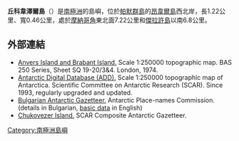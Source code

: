 {{coord|64|39|06|S|64|14|42|W|display=title}}

'''丘科韋澤爾島'''（{{lang-en|Chukovezer Island}}）是[[南極洲|南極洲]]的島嶼，位於[[帕默群島|帕默群島]]的[[昂韋爾島|昂韋爾島]]西北岸，長1.22公里、寬0.46公里，處於[[摩納哥角|摩納哥角]]東北面7.22公里和[[傑拉許島|傑拉許島]]以南6.8公里。

==外部連結==
* [https://data.aad.gov.au/aadc/mapcat/display_map.cfm?map_id=13231 Anvers Island and Brabant Island.]{{Wayback|url=https://data.aad.gov.au/aadc/mapcat/display_map.cfm?map_id=13231 |date=20131111101039 }} Scale 1:250000 topographic map. BAS 250 Series, Sheet SQ 19-20/3&4. London, 1974.
* [http://www.add.scar.org Antarctic Digital Database (ADD).]{{Wayback|url=http://www.add.scar.org/ |date=20170305000653 }} Scale 1:250000 topographic map of Antarctica. Scientific Committee on Antarctic Research (SCAR). Since 1993, regularly upgraded and updated.
* [http://apcbg.org/gazet-bg.doc Bulgarian Antarctic Gazetteer.]{{Wayback|url=http://apcbg.org/gazet-bg.doc |date=20160206203828 }} Antarctic Place-names Commission. (details in Bulgarian, [http://apcbg.org/gazet.htm basic data]{{Wayback|url=http://apcbg.org/gazet.htm |date=20160304071225 }} in English)
* [https://data.aad.gov.au/aadc/gaz/scar/display_name.cfm?gaz_id=137747 Chukovezer Island.]{{Wayback|url=https://data.aad.gov.au/aadc/gaz/scar/display_name.cfm?gaz_id=137747 |date=20181001201703 }} SCAR Composite Antarctic Gazetteer.

{{Antarctica-geo-stub}}
[[Category:南極洲島嶼|Category:南極洲島嶼]]